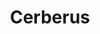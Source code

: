 ---
title: "Cerberus"
slug: "cerberus"
arcana: "Chariot"

image: "./Cerberus.jpg"

phys: ""
gun: ""
fire: "absorb"
ice: "weak"
elec: ""
wind: ""
psy: ""
nuke: "resist"
bless: ""
curse: ""
---